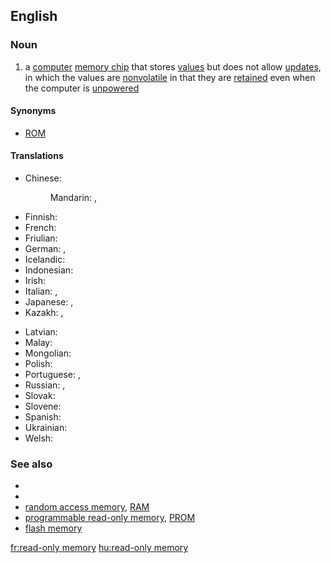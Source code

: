 ==English==

===Noun===
{{en-noun|sg=[[read-only]] [[memory]]|-}}

# {{computing}} a [[computer]] [[memory chip]] that stores [[value]]s but does not allow [[update]]s, in which the values are [[nonvolatile]] in that they are [[retain]]ed even when the computer is [[unpowered]]

====Synonyms====
* [[ROM]]

====Translations====
{{trans-top|memory chip that stores values but doesn't allow updates}}
* Chinese:
*: Mandarin: {{qualifier|ROC}} {{t|cmn|唯讀記憶體|tr=wéi dú jìyì tǐ|sc=Hani}}, {{qualifier|PRC}} {{t|cmn|只读内存|tr=zhǐ dú nèicún|sc=Hani}}
* Finnish: {{t|fi|lukumuisti}}
* French: {{t|fr|mémoire morte|f}}
* Friulian: {{tø|fur|memorie di sole leture|f}}
* German: {{t|de|Festwertspeicher|m}}, {{t|de|Nur-Lese-Speicher|m}}
* Icelandic: {{t-|is|lesminni|n}}
* Indonesian: {{t|id|memori hanya baca}}
* Irish: {{t-|ga|cuimhne inléite amháin|f}}
* Italian: {{t|it|memoria a sola lettura|f}}, {{t|it|memoria ROM|f}}
* Japanese: {{t|ja|読み出し専用メモリ|tr=yomidashi sen'yō memori|sc=Jpan}}, {{t|ja|ROM|tr=ロム, romu|sc=Jpan}}
* Kazakh: {{t|kk|тұрақты жадтау құрылғысы|tr=turaqtı jadtaw qurılğısı|sc=Cyrl}}, {{t|kk|ТЖҚ|sc=Cyrl}}
{{trans-mid}}
* Latvian: {{t|lv|lasāmatmiņa|f}}
* Malay: {{t|ms|ingatan baca sahaja}}
* Mongolian: {{t|mn|тогтмол санах ой|tr=togtmol sanah oj|sc=Cyrl}}
* Polish: {{t|pl|pamięć tylko do odczytu|f}}
* Portuguese: {{t|pt|memória somente de leitura|f}}, {{t|pt|memória ROM|f}}
* Russian: {{t|ru|постоянное запоминающее устройство|n|tr=postojannoje zapominajuščeje ustrojstvo|sc=Cyrl}}, {{t|ru|ПЗУ|n|sc=Cyrl}}
* Slovak: {{t|sk|permanentná pamäť|f}}
* Slovene: {{t|sl|bralni pomnilnik|m|alt=brálni pomnílnik}}
* Spanish: {{t|es|memoria de solo lectura|f}}
* Ukrainian: {{t|uk|постійний запам'ятовувач|m|tr=postijnyj zapamʺjatovuvač|sc=Cyrl}}
* Welsh: {{t-|cy|cof darllen yn unig|m}}
{{trans-bottom}}

===See also===
* {{pedia}}
* {{pedia|Filesystem permissions}}
* [[random access memory]], [[RAM]]
* [[programmable read-only memory]], [[PROM]]
* [[flash memory]]
[[fr:read-only memory]]
[[hu:read-only memory]]